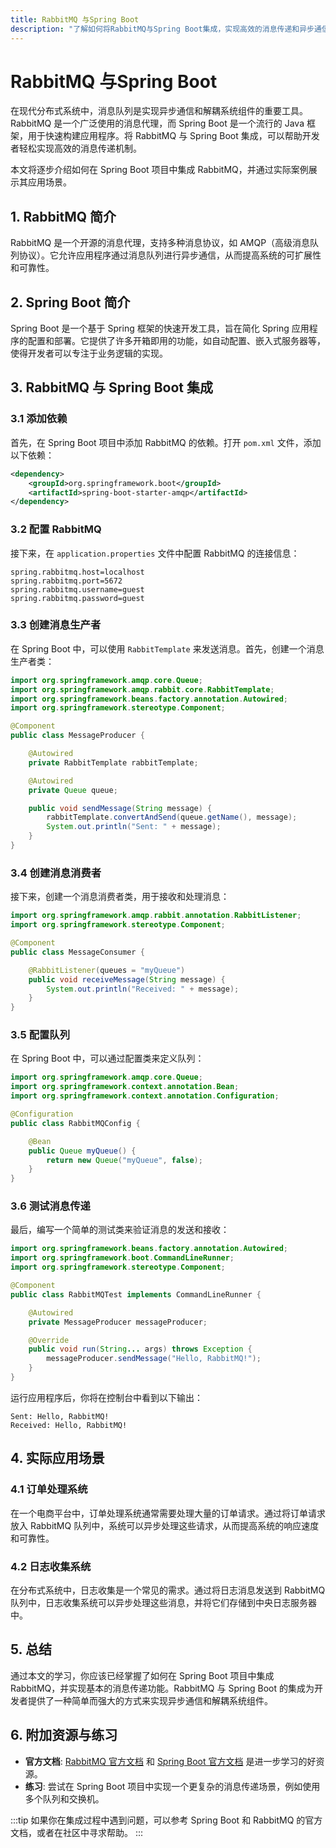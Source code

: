```yaml
---
title: RabbitMQ 与Spring Boot
description: "了解如何将RabbitMQ与Spring Boot集成，实现高效的消息传递和异步通信。本文适合初学者，包含代码示例和实际应用场景。"
---
```


# RabbitMQ 与Spring Boot

在现代分布式系统中，消息队列是实现异步通信和解耦系统组件的重要工具。RabbitMQ 是一个广泛使用的消息代理，而 Spring Boot 是一个流行的 Java 框架，用于快速构建应用程序。将 RabbitMQ 与 Spring Boot 集成，可以帮助开发者轻松实现高效的消息传递机制。

本文将逐步介绍如何在 Spring Boot 项目中集成 RabbitMQ，并通过实际案例展示其应用场景。

## 1. RabbitMQ 简介

RabbitMQ 是一个开源的消息代理，支持多种消息协议，如 AMQP（高级消息队列协议）。它允许应用程序通过消息队列进行异步通信，从而提高系统的可扩展性和可靠性。

## 2. Spring Boot 简介

Spring Boot 是一个基于 Spring 框架的快速开发工具，旨在简化 Spring 应用程序的配置和部署。它提供了许多开箱即用的功能，如自动配置、嵌入式服务器等，使得开发者可以专注于业务逻辑的实现。

## 3. RabbitMQ 与 Spring Boot 集成

### 3.1 添加依赖

首先，在 Spring Boot 项目中添加 RabbitMQ 的依赖。打开 `pom.xml` 文件，添加以下依赖：

```xml
<dependency>
    <groupId>org.springframework.boot</groupId>
    <artifactId>spring-boot-starter-amqp</artifactId>
</dependency>
```

### 3.2 配置 RabbitMQ

接下来，在 `application.properties` 文件中配置 RabbitMQ 的连接信息：

```properties
spring.rabbitmq.host=localhost
spring.rabbitmq.port=5672
spring.rabbitmq.username=guest
spring.rabbitmq.password=guest
```

### 3.3 创建消息生产者

在 Spring Boot 中，可以使用 `RabbitTemplate` 来发送消息。首先，创建一个消息生产者类：

```java
import org.springframework.amqp.core.Queue;
import org.springframework.amqp.rabbit.core.RabbitTemplate;
import org.springframework.beans.factory.annotation.Autowired;
import org.springframework.stereotype.Component;

@Component
public class MessageProducer {

    @Autowired
    private RabbitTemplate rabbitTemplate;

    @Autowired
    private Queue queue;

    public void sendMessage(String message) {
        rabbitTemplate.convertAndSend(queue.getName(), message);
        System.out.println("Sent: " + message);
    }
}
```

### 3.4 创建消息消费者

接下来，创建一个消息消费者类，用于接收和处理消息：

```java
import org.springframework.amqp.rabbit.annotation.RabbitListener;
import org.springframework.stereotype.Component;

@Component
public class MessageConsumer {

    @RabbitListener(queues = "myQueue")
    public void receiveMessage(String message) {
        System.out.println("Received: " + message);
    }
}
```

### 3.5 配置队列

在 Spring Boot 中，可以通过配置类来定义队列：

```java
import org.springframework.amqp.core.Queue;
import org.springframework.context.annotation.Bean;
import org.springframework.context.annotation.Configuration;

@Configuration
public class RabbitMQConfig {

    @Bean
    public Queue myQueue() {
        return new Queue("myQueue", false);
    }
}
```

### 3.6 测试消息传递

最后，编写一个简单的测试类来验证消息的发送和接收：

```java
import org.springframework.beans.factory.annotation.Autowired;
import org.springframework.boot.CommandLineRunner;
import org.springframework.stereotype.Component;

@Component
public class RabbitMQTest implements CommandLineRunner {

    @Autowired
    private MessageProducer messageProducer;

    @Override
    public void run(String... args) throws Exception {
        messageProducer.sendMessage("Hello, RabbitMQ!");
    }
}
```

运行应用程序后，你将在控制台中看到以下输出：

```
Sent: Hello, RabbitMQ!
Received: Hello, RabbitMQ!
```

## 4. 实际应用场景

### 4.1 订单处理系统

在一个电商平台中，订单处理系统通常需要处理大量的订单请求。通过将订单请求放入 RabbitMQ 队列中，系统可以异步处理这些请求，从而提高系统的响应速度和可靠性。

### 4.2 日志收集系统

在分布式系统中，日志收集是一个常见的需求。通过将日志消息发送到 RabbitMQ 队列中，日志收集系统可以异步处理这些消息，并将它们存储到中央日志服务器中。

## 5. 总结

通过本文的学习，你应该已经掌握了如何在 Spring Boot 项目中集成 RabbitMQ，并实现基本的消息传递功能。RabbitMQ 与 Spring Boot 的集成为开发者提供了一种简单而强大的方式来实现异步通信和解耦系统组件。

## 6. 附加资源与练习

- **官方文档**: [RabbitMQ 官方文档](https://www.rabbitmq.com/documentation.html) 和 [Spring Boot 官方文档](https://spring.io/projects/spring-boot) 是进一步学习的好资源。
- **练习**: 尝试在 Spring Boot 项目中实现一个更复杂的消息传递场景，例如使用多个队列和交换机。

:::tip
如果你在集成过程中遇到问题，可以参考 Spring Boot 和 RabbitMQ 的官方文档，或者在社区中寻求帮助。
:::